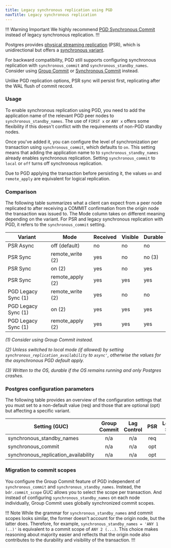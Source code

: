 ```yaml
---
title: Legacy synchronous replication using PGD
navTitle: Legacy synchronous replication
---
```


!!! Warning Important
We highly recommend [PGD Synchronous Commit](synchronous_commit) instead of
legacy synchronous replication.
!!!


Postgres provides [physical streaming
replication](https://www.postgresql.org/docs/current/warm-standby.html#STREAMING-REPLICATION)
(PSR), which is unidirectional but offers a [synchronous
variant](https://www.postgresql.org/docs/current/warm-standby.html#SYNCHRONOUS-REPLICATION).

For backward compatibility, PGD still supports configuring synchronous
replication with `synchronous_commit` and `synchronous_standby_names`. Consider
using [Group Commit](group-commit) or [Synchronous Commit](synchronous_commit)
instead.

Unlike PGD replication options, PSR sync will persist first, replicating after
the WAL flush of commit record.

### Usage

To enable synchronous replication using PGD, you need to add the application
name of the relevant PGD peer nodes to `synchronous_standby_names`. The use of
`FIRST x` or `ANY x` offers some flexibility if this doesn't conflict with the
requirements of non-PGD standby nodes.

Once you've added it, you can configure the level of synchronization per
transaction using `synchronous_commit`, which defaults to `on`. This setting
means that adding the application name to to `synchronous_standby_names` already
enables synchronous replication. Setting `synchronous_commit` to `local` or
`off` turns off synchronous replication.

Due to PGD applying the transaction before persisting it, the values `on` and
`remote_apply` are equivalent for logical replication.

### Comparison

The following table summarizes what a client can expect from a peer node
replicated to after receiving a COMMIT confirmation from the origin node the
transaction was issued to. The Mode column takes on different meaning depending
on the variant. For PSR and legacy synchronous replication with PGD, it refers
to the `synchronous_commit` setting.

| Variant             | Mode                  | Received | Visible | Durable |
|---------------------|-----------------------|----------|---------|---------|
| PSR Async           | off (default)         | no       | no      | no      |
| PSR Sync            | remote_write (2)      | yes      | no      | no (3)  |
| PSR Sync            | on (2)                | yes      | no      | yes     |
| PSR Sync            | remote_apply (2)      | yes      | yes     | yes     |
| PGD Legacy Sync (1) | remote_write (2)      | yes      | no      | no      |
| PGD Legacy Sync (1) | on (2)                | yes      | yes     | yes     |
| PGD Legacy Sync (1) | remote_apply (2)      | yes      | yes     | yes     |

*(1) Consider using Group Commit instead.*

*(2) Unless switched to local mode (if allowed) by setting
`synchronous_replication_availability` to `async'`, otherwise the
values for the asynchronous PGD default apply.*

*(3) Written to the OS, durable if the OS remains running and only
Postgres crashes.*

### Postgres configuration parameters

The following table provides an overview of the configuration settings that you
must set to a non-default value (req) and those that are optional (opt) but
affecting a specific variant.

| Setting (GUC)                        | Group Commit | Lag Control |   PSR   | Legacy Sync |
|--------------------------------------|:------------:|:-----------:|:-------:|:-----------:|
| synchronous_standby_names            |     n/a      |     n/a     |   req   |     req     |
| synchronous_commit                   |     n/a      |     n/a     |   opt   |     opt     |
| synchronous_replication_availability |     n/a      |     n/a     |   opt   |     opt     |

### Migration to commit scopes

You configure the Group Commit feature of PGD independent of
`synchronous_commit` and `synchronous_standby_names`. Instead, the
`bdr.commit_scope` GUC allows you to select the scope per transaction. And
instead of configuring `synchronous_standby_names` on each node
individually, Group Commit uses globally synchronized commit scopes.

!!! Note 
While the grammar for `synchronous_standby_names` and commit scopes
looks similar, the former doesn't account for the origin node, but the latter
does. Therefore, for example, `synchronous_standby_names = 'ANY 1 (..)'` is
equivalent to a commit scope of `ANY 2 (...)`. This choice makes reasoning about
majority easier and reflects that the origin node also contributes to the
durability and visibility of the transaction. 
!!!
